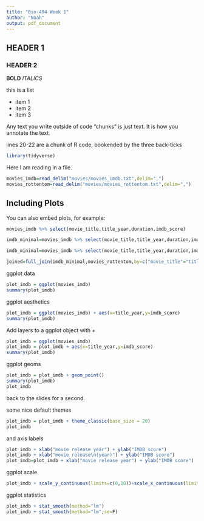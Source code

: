 ```yaml
---
title: "Bio-494 Week 1"
author: "Noah"
output: pdf_document
---
```


## HEADER 1
### HEADER 2

**BOLD**
*ITALICS*

this is a list

* item 1
* item 2
* item 3

Any text you write outside of code "chunks" is just text. 
It is how you annotate the text. 

lines 20-22 are a chunk of R code, bookended by the three back-ticks
```r
library(tidyverse)
```

Here I am reading in a file. 
```r
movies_imdb=read_delim("movies/movies_imdb.txt",delim=",")
movies_rottentom=read_delim("movies/movies_rottentom.txt",delim=",")
```

## Including Plots

You can also embed plots, for example:

```r
movies_imdb %>% select(movie_title,title_year,duration,imdb_score)
```

```r
imdb_minimal=movies_imdb %>% select(movie_title,title_year,duration,imdb_score)
```


```r
imdb_minimal=movies_imdb %>% select(movie_title,title_year,duration,imdb_score)

joined=full_join(imdb_minimal,movies_rottentom,by=c("movie_title"="title"))
```


ggplot data
```r
plot_imdb = ggplot(movies_imdb)
summary(plot_imdb)
```

ggplot aesthetics
```r
plot_imdb = ggplot(movies_imdb) + aes(x=title_year,y=imdb_score)
summary(plot_imdb)
```

Add layers to a ggplot object with +
```r
plot_imdb = ggplot(movies_imdb)
plot_imdb = plot_imdb + aes(x=title_year,y=imdb_score)
summary(plot_imdb)
```

ggplot geoms
```r
plot_imdb = plot_imdb + geom_point()
summary(plot_imdb)
plot_imdb
```

back to the slides for a second.

some nice default themes 
```r
plot_imdb = plot_imdb + theme_classic(base_size = 20) 
plot_imdb
```

and axis labels
```r
plot_imdb + xlab("movie release year") + ylab("IMDB score")
plot_imdb + xlab("movie release\n(year)") + ylab("IMDB score")
plot_imdb=plot_imdb + xlab("movie release year") + ylab("IMDB score")
```

ggplot scale
```r
plot_imdb + scale_y_continuous(limits=c(0,10))+scale_x_continuous(limits=c(1975,2010))
```

ggplot statistics
```r
plot_imdb + stat_smooth(method="lm")
plot_imdb + stat_smooth(method="lm",se=F)
```

